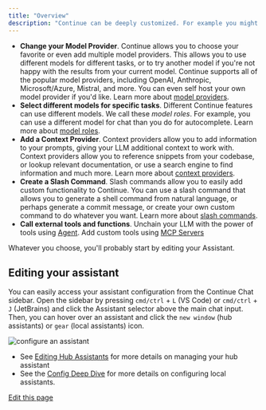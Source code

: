 ```yaml
---
title: "Overview"
description: "Continue can be deeply customized. For example you might:"
---
```


* **Change your Model Provider**. Continue allows you to choose your favorite or even add multiple model providers. This allows you to use different models for different tasks, or to try another model if you're not happy with the results from your current model. Continue supports all of the popular model providers, including OpenAI, Anthropic, Microsoft/Azure, Mistral, and more. You can even self host your own model provider if you'd like. Learn more about [model providers](/customization/models#openai).
* **Select different models for specific tasks**. Different Continue features can use different models. We call these *model roles*. For example, you can use a different model for chat than you do for autocomplete. Learn more about [model roles](/customize/model-roles).
* **Add a Context Provider**. Context providers allow you to add information to your prompts, giving your LLM additional context to work with. Context providers allow you to reference snippets from your codebase, or lookup relevant documentation, or use a search engine to find information and much more. Learn more about [context providers](/customize/custom-providers).
* **Create a Slash Command**. Slash commands allow you to easily add custom functionality to Continue. You can use a slash command that allows you to generate a shell command from natural language, or perhaps generate a commit message, or create your own custom command to do whatever you want. Learn more about [slash commands](/customization/overview#slash-commands).
* **Call external tools and functions**. Unchain your LLM with the power of tools using [Agent](/features/agent/quick-start). Add custom tools using [MCP Servers](/customization/mcp-tools)

Whatever you choose, you'll probably start by editing your Assistant.

## Editing your assistant[​](#editing-your-assistant "Direct link to Editing your assistant")

You can easily access your assistant configuration from the Continue Chat sidebar. Open the sidebar by pressing `cmd/ctrl` + `L` (VS Code) or `cmd/ctrl` + `J` (JetBrains) and click the Assistant selector above the main chat input. Then, you can hover over an assistant and click the `new window` (hub assistants) or `gear` (local assistants) icon.

![configure an assistant](/images/customization/images/configure-continue-a5c8c79f3304c08353f3fc727aa5da7e.png)

* See [Editing Hub Assistants](/hub/assistants/edit-an-assistant) for more details on managing your hub assistant
* See the [Config Deep Dive](/customization/overview#configuration) for more details on configuring local assistants.

[Edit this page](https://github.com/continuedev/continue/tree/main/docs/docs/customization/00-overview.mdx)
